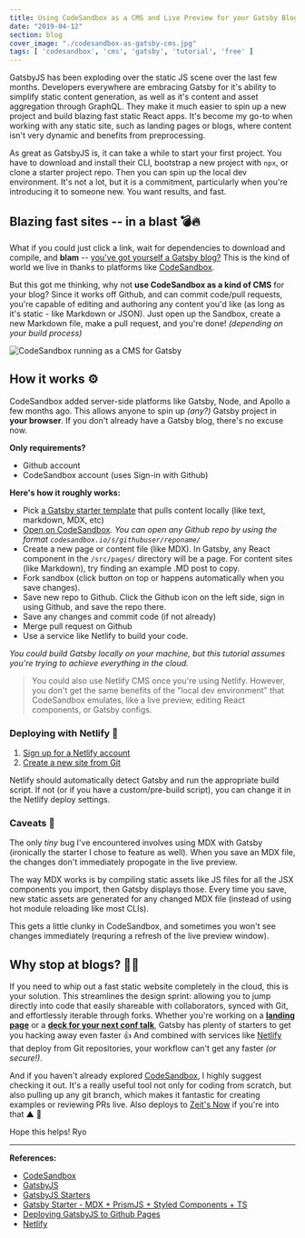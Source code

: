 ```yaml
---
title: Using CodeSandbox as a CMS and Live Preview for your Gatsby Blog
date: "2019-04-12"
section: blog
cover_image: "./codesandbox-as-gatsby-cms.jpg"
tags: [ 'codesandbox', 'cms', 'gatsby', 'tutorial', 'free' ]
---
```


GatsbyJS has been exploding over the static JS scene over the last few months. Developers everywhere are embracing Gatsby for it's ability to simplify static content generation, as well as it's content and asset aggregation through GraphQL. They make it much easier to spin up a new project and build blazing fast static React apps. It's become my go-to when working with any static site, such as landing pages or blogs, where content isn't very dynamic and benefits from preprocessing.

As great as GatsbyJS is, it can take a while to start your first project. You have to download and install their CLI, bootstrap a new project with `npx`, or clone a starter project repo. Then you can spin up the local dev environment. It's not a lot, but it is a commitment, particularly when you're introducing it to someone new. You want results, and fast.

## Blazing fast sites -- in a blast 💣🔥

What if you could just click a link, wait for dependencies to download and compile, and **blam** -- [you've got yourself a Gatsby blog?](http://codesandbox.io/s/github/gatsbyjs/gatsby-starter-blog) This is the kind of world we live in thanks to platforms like [CodeSandbox](http://codesandbox.io).

But this got me thinking, why not **use CodeSandbox as a kind of CMS** for your blog? Since it works off Github, and can commit code/pull requests, you're capable of editing and authoring any content you'd like (as long as it's static - like Markdown or JSON). Just open up the Sandbox, create a new Markdown file, make a pull request, and you're done! *(depending on your build process)*

![CodeSandbox running as a CMS for Gatsby](./codesandbox-gatsby-mdx-typescript-starter.png)

## How it works ⚙️

CodeSandbox added server-side platforms like Gatsby, Node, and Apollo a few months ago. This allows anyone to spin up *(any?)* Gatsby project in **your browser**. If you don't already have a Gatsby blog, there's no excuse now.

**Only requirements?**

* Github account
* CodeSandbox account (uses Sign-in with Github)

**Here's how it roughly works:**

* Pick [a Gatsby starter template](https://www.gatsbyjs.org/starters/) that pulls content locally (like text, markdown, MDX, etc)
* [Open on CodeSandbox](https://codesandbox.io/s/github/tylergreulich/gatsby-typescript-mdx-prismjs-starter). *You can open any Github repo by using the format `codesandbox.io/s/githubuser/reponame/`*
* Create a new page or content file (like MDX). In Gatsby, any React component in the `/src/pages/` directory will be a page. For content sites (like Markdown), try finding an example .MD post to copy.
* Fork sandbox (click button on top or happens automatically when you save changes).
* Save new repo to Github. Click the Github icon on the left side, sign in using Github, and save the repo there.
* Save any changes and commit code (if not already)
* Merge pull request on Github
* Use a service like Netlify to build your code. 

*You could build Gatsby locally on your machine, but this tutorial assumes you're trying to achieve everything in the cloud.*

> You could also use Netlify CMS once you're using Netlify. However, you don't get the same benefits of the "local dev environment" that CodeSandbox emulates, like a live preview, editing React components, or Gatsby configs.

### Deploying with Netlify 🚀

1. [Sign up for a Netlify account](https://app.netlify.com/signup)
1. [Create a new site from Git](https://app.netlify.com/start)

Netlify should automatically detect Gatsby and run the appropriate build script. If not (or if you have a custom/pre-build script), you can change it in the Netlify deploy settings.

### Caveats 🐛

The only *tiny* bug I've encountered involves using MDX with Gatsby (ironically the starter I chose to feature as well). When you save an MDX file, the changes don't immediately propogate in the live preview. 

The way MDX works is by compiling static assets like JS files for all the JSX components you import, then Gatsby displays those. Every time you save, new static assets are generated for any changed MDX file (instead of using hot module reloading like most CLIs). 

This gets a little clunky in CodeSandbox, and sometimes you won't see changes immediately (requring a refresh of the live preview window).

## Why stop at blogs? 👨‍💻

If you need to whip out a fast static website completely in the cloud, this is your solution. This streamlines the design sprint: allowing you to jump directly into code that easily shareable with collaborators, synced with Git, and effortlessly iterable through forks. Whether you're working on a **[landing page](https://www.gatsbyjs.org/starters/gillkyle/gatsby-starter-landing-page/)** or a **[deck for your next conf talk](https://www.gatsbyjs.org/starters/fabe/gatsby-starter-deck/)**, Gatsby has plenty of starters to get you hacking away even faster 👍 And combined with services like [Netlify](http://netlify.com) that deploy from Git repositories, your workflow can't get any faster *(or secure!)*.

And if you haven't already explored [CodeSandbox](http://codesandbox.io), I highly suggest checking it out. It's a really useful tool not only for coding from scratch, but also pulling up any git branch, which makes it fantastic for creating examples or reviewing PRs live. Also deploys to [Zeit's Now](https://zeit.co/now) if you're into that ▲ 🌚

Hope this helps!
Ryo

***

**References:**

* [CodeSandbox](http://codesandbox.io)
* [GatsbyJS](http://gatsbyjs.org)
* [GatsbyJS Starters](https://www.gatsbyjs.org/starters/)
* [Gatsby Starter - MDX + PrismJS + Styled Components + TS](https://codesandbox.io/s/github/tylergreulich/gatsby-typescript-mdx-prismjs-starter)
* [Deploying GatsbyJS to Github Pages](https://www.gatsbyjs.org/docs/how-gatsby-works-with-github-pages/)
* [Netlify](http://netlify.com)
